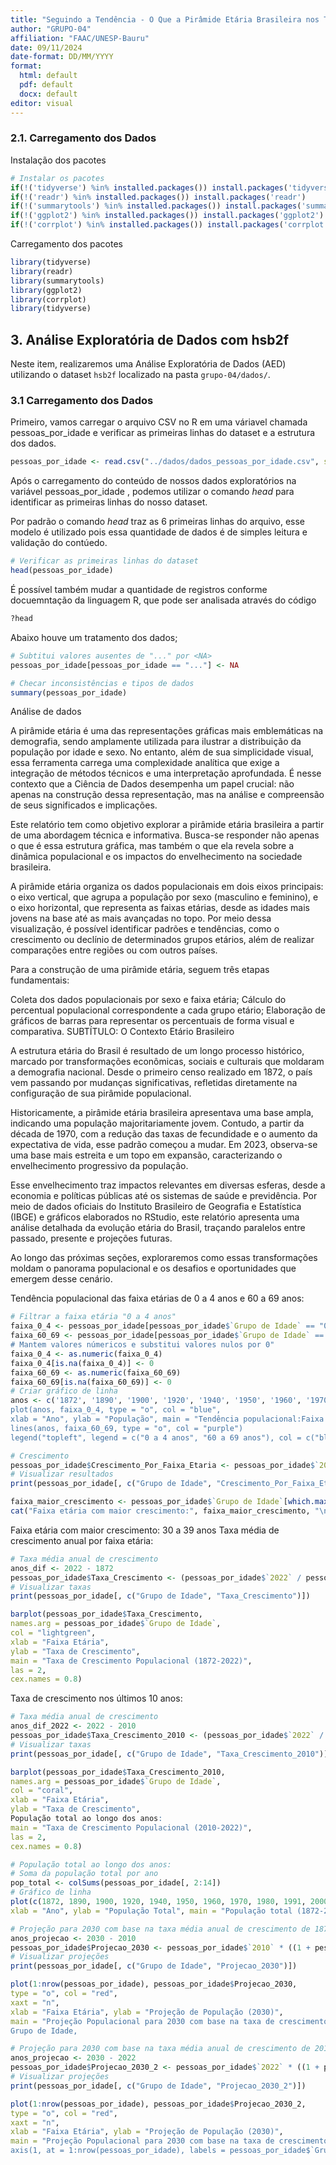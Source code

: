 ---
title: "Seguindo a Tendência - O Que a Pirâmide Etária Brasileira nos Tem a Dizer?"
author: "GRUPO-04"
affiliation: "FAAC/UNESP-Bauru"
date: 09/11/2024
date-format: DD/MM/YYYY
format: 
  html: default
  pdf: default    
  docx: default 
editor: visual
---

### 2.1. Carregamento dos Dados

Instalação dos pacotes

```{r}
# Instalar os pacotes
if(!('tidyverse') %in% installed.packages()) install.packages('tidyverse')
if(!('readr') %in% installed.packages()) install.packages('readr')
if(!('summarytools') %in% installed.packages()) install.packages('summarytools')
if(!('ggplot2') %in% installed.packages()) install.packages('ggplot2')
if(!('corrplot') %in% installed.packages()) install.packages('corrplot')

```

Carregamento dos pacotes

```{r}
library(tidyverse)
library(readr)
library(summarytools)
library(ggplot2)
library(corrplot)
library(tidyverse)
```

## 3. Análise Exploratória de Dados com hsb2f

Neste item, realizaremos uma Análise Exploratória de Dados (AED) utilizando o dataset `hsb2f` localizado na pasta `grupo-04/dados/`.

### 3.1 Carregamento dos Dados

Primeiro, vamos carregar o arquivo CSV no R em uma váriavel chamada pessoas_por_idade e verificar as primeiras linhas do dataset e a estrutura dos dados.

```{r}
pessoas_por_idade <- read.csv("../dados/dados_pessoas_por_idade.csv", sep=";",check
```

Após o carregamento do conteúdo de nossos dados exploratórios na variável pessoas_por_idade , podemos utilizar o comando *head* para identificar as primeiras linhas do nosso dataset.

Por padrão o comando *head* traz as 6 primeiras linhas do arquivo, esse modelo é utilizado pois essa quantidade de dados é de simples leitura e validação do contúedo.

```{r}
# Verificar as primeiras linhas do dataset
head(pessoas_por_idade)
```

É possível também mudar a quantidade de registros conforme docuemntação da linguagem R, que pode ser analisada através do código

```{r}
?head
```

Abaixo houve um tratamento dos dados;

```{r}
# Subtitui valores ausentes de "..." por <NA>
pessoas_por_idade[pessoas_por_idade == "..."] <- NA

```

```{r}
# Checar inconsistências e tipos de dados
summary(pessoas_por_idade)
```

Análise de dados

A pirâmide etária é uma das representações gráficas mais emblemáticas na demografia, sendo amplamente utilizada para ilustrar a distribuição da população por idade e sexo. No entanto, além de sua simplicidade visual, essa ferramenta carrega uma complexidade analítica que exige a integração de métodos técnicos e uma interpretação aprofundada. É nesse contexto que a Ciência de Dados desempenha um papel crucial: não apenas na construção dessa representação, mas na análise e compreensão de seus significados e implicações.

Este relatório tem como objetivo explorar a pirâmide etária brasileira a partir de uma abordagem técnica e informativa. Busca-se responder não apenas o que é essa estrutura gráfica, mas também o que ela revela sobre a dinâmica populacional e os impactos do envelhecimento na sociedade brasileira.

A pirâmide etária organiza os dados populacionais em dois eixos principais: o eixo vertical, que agrupa a população por sexo (masculino e feminino), e o eixo horizontal, que representa as faixas etárias, desde as idades mais jovens na base até as mais avançadas no topo. Por meio dessa visualização, é possível identificar padrões e tendências, como o crescimento ou declínio de determinados grupos etários, além de realizar comparações entre regiões ou com outros países.

Para a construção de uma pirâmide etária, seguem três etapas fundamentais:

Coleta dos dados populacionais por sexo e faixa etária; Cálculo do percentual populacional correspondente a cada grupo etário; Elaboração de gráficos de barras para representar os percentuais de forma visual e comparativa. SUBTÍTULO: O Contexto Etário Brasileiro

A estrutura etária do Brasil é resultado de um longo processo histórico, marcado por transformações econômicas, sociais e culturais que moldaram a demografia nacional. Desde o primeiro censo realizado em 1872, o país vem passando por mudanças significativas, refletidas diretamente na configuração de sua pirâmide populacional.

Historicamente, a pirâmide etária brasileira apresentava uma base ampla, indicando uma população majoritariamente jovem. Contudo, a partir da década de 1970, com a redução das taxas de fecundidade e o aumento da expectativa de vida, esse padrão começou a mudar. Em 2023, observa-se uma base mais estreita e um topo em expansão, caracterizando o envelhecimento progressivo da população.

Esse envelhecimento traz impactos relevantes em diversas esferas, desde a economia e políticas públicas até os sistemas de saúde e previdência. Por meio de dados oficiais do Instituto Brasileiro de Geografia e Estatística (IBGE) e gráficos elaborados no RStudio, este relatório apresenta uma análise detalhada da evolução etária do Brasil, traçando paralelos entre passado, presente e projeções futuras.

Ao longo das próximas seções, exploraremos como essas transformações moldam o panorama populacional e os desafios e oportunidades que emergem desse cenário.

Tendência populacional das faixa etárias de 0 a 4 anos e 60 a 69 anos:

```{r}
# Filtrar a faixa etária "0 a 4 anos"
faixa_0_4 <- pessoas_por_idade[pessoas_por_idade$`Grupo de Idade` == "0 a 4 anos", 2
faixa_60_69 <- pessoas_por_idade[pessoas_por_idade$`Grupo de Idade` == "60 a 69 anos
# Mantem valores númericos e substitui valores nulos por 0"
faixa_0_4 <- as.numeric(faixa_0_4)
faixa_0_4[is.na(faixa_0_4)] <- 0
faixa_60_69 <- as.numeric(faixa_60_69)
faixa_60_69[is.na(faixa_60_69)] <- 0
# Criar gráfico de linha
anos <- c('1872', '1890', '1900', '1920', '1940', '1950', '1960', '1970', '1980', '1
plot(anos, faixa_0_4, type = "o", col = "blue",
xlab = "Ano", ylab = "População", main = "Tendência populacional:Faixa Etária")
lines(anos, faixa_60_69, type = "o", col = "purple")
legend("topleft", legend = c("0 a 4 anos", "60 a 69 anos"), col = c("blue", "purple
```

```{r}
# Crescimento
pessoas_por_idade$Crescimento_Por_Faixa_Etaria <- pessoas_por_idade$`2022` - pessoas
# Visualizar resultados
print(pessoas_por_idade[, c("Grupo de Idade", "Crescimento_Por_Faixa_Etaria")])
```

```{r}
faixa_maior_crescimento <- pessoas_por_idade$`Grupo de Idade`[which.max(pessoas_por_
cat("Faixa etária com maior crescimento:", faixa_maior_crescimento, "\n")
```

Faixa etária com maior crescimento: 30 a 39 anos Taxa média de crescimento anual por faixa etária:

```{r}
# Taxa média anual de crescimento
anos_dif <- 2022 - 1872
pessoas_por_idade$Taxa_Crescimento <- (pessoas_por_idade$`2022` / pessoas_por_idade$
# Visualizar taxas
print(pessoas_por_idade[, c("Grupo de Idade", "Taxa_Crescimento")])

```

```{r}
barplot(pessoas_por_idade$Taxa_Crescimento,
names.arg = pessoas_por_idade$`Grupo de Idade`,
col = "lightgreen",
xlab = "Faixa Etária",
ylab = "Taxa de Crescimento",
main = "Taxa de Crescimento Populacional (1872-2022)",
las = 2,
cex.names = 0.8)
```

Taxa de crescimento nos últimos 10 anos:

```{r}
# Taxa média anual de crescimento
anos_dif_2022 <- 2022 - 2010
pessoas_por_idade$Taxa_Crescimento_2010 <- (pessoas_por_idade$`2022` / pessoas_por_i
# Visualizar taxas
print(pessoas_por_idade[, c("Grupo de Idade", "Taxa_Crescimento_2010")])
```

```{r}
barplot(pessoas_por_idade$Taxa_Crescimento_2010,
names.arg = pessoas_por_idade$`Grupo de Idade`,
col = "coral",
xlab = "Faixa Etária",
ylab = "Taxa de Crescimento",
População total ao longo dos anos:
main = "Taxa de Crescimento Populacional (2010-2022)",
las = 2,
cex.names = 0.8)

```

```{r}
# População total ao longo dos anos:
# Soma da população total por ano
pop_total <- colSums(pessoas_por_idade[, 2:14])
# Gráfico de linha
plot(c(1872, 1890, 1900, 1920, 1940, 1950, 1960, 1970, 1980, 1991, 2000, 2010, 2022)
xlab = "Ano", ylab = "População Total", main = "População total (1872-2022)")


```

```{r}
# Projeção para 2030 com base na taxa média anual de crescimento de 1872 a 2010
anos_projecao <- 2030 - 2010
pessoas_por_idade$Projecao_2030 <- pessoas_por_idade$`2010` * ((1 + pessoas_por_idad
# Visualizar projeções
print(pessoas_por_idade[, c("Grupo de Idade", "Projecao_2030")])


```

```{r}
plot(1:nrow(pessoas_por_idade), pessoas_por_idade$Projecao_2030,
type = "o", col = "red",
xaxt = "n",
xlab = "Faixa Etária", ylab = "Projeção de População (2030)",
main = "Projeção Populacional para 2030 com base na taxa de crescimento entre 1
Grupo de Idade,

```

```{r}
# Projeção para 2030 com base na taxa média anual de crescimento de 2010 a 2022
anos_projecao <- 2030 - 2022
pessoas_por_idade$Projecao_2030_2 <- pessoas_por_idade$`2022` * ((1 + pessoas_por_id
# Visualizar projeções
print(pessoas_por_idade[, c("Grupo de Idade", "Projecao_2030_2")])


```

```{r}
plot(1:nrow(pessoas_por_idade), pessoas_por_idade$Projecao_2030_2,
type = "o", col = "red",
xaxt = "n",
xlab = "Faixa Etária", ylab = "Projeção de População (2030)",
main = "Projeção Populacional para 2030 com base na taxa de crescimento entre 2
axis(1, at = 1:nrow(pessoas_por_idade), labels = pessoas_por_idade$`Grupo de Idade`,)
```

```         
```
